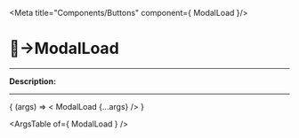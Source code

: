 
<Meta title="Components/Buttons" component={ ModalLoad }/>

# 🔘→ModalLoad
_________

__Description:__

<!-- digite aqui a descrição -->
_________

<Canvas>
  <Story
    name="ModalLoad"
    args=""
  >
    { (args) => < ModalLoad  {...args} /> }
  </Story>
</Canvas>

<ArgsTable of={ ModalLoad } />
